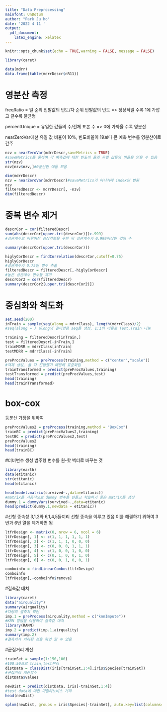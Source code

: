 ---
title: "Data Preprocessing"
mainfont: UnDotum
author: "Park Ju ho"
date: '2022 4 11 '
output:
  pdf_document:
    latex_engine: xelatex
---

```{r setup, include=FALSE}
knitr::opts_chunk$set(echo = TRUE,warning = FALSE, message = FALSE)
```

```{r warning=FALSE}
library(caret)
```

```{r}
data(mdrr)
data.frame(table(mdrrDescr$nR11))
```
# 영분산 측정
freqRatio = 일 순위 빈발값의 빈도/차 순위 빈발값의 빈도
=> 정상적일 수록 1에 가깝고 클수록 불균형

percentUnique = 유일한 값들의 수/전체 표본 수
=> 0에 가까울 수록 영분산

nearZeroVar에선 유일 값 비율이 10%, 빈도비율이 19보다 큰 예측 변수를 영분산이로 간주
```{r}
nzv = nearZeroVar(mdrrDescr,saveMetrics = TRUE)
#saveMetrics를 통하여 각 예측값에 대한 빈도비 율과 유일 값들의 비율을 얻을 수 있음
str(nzv)
nzv[nzv$nzv,]#0분산인 애들 모음

dim(mdrrDescr)
nzv = nearZeroVar(mdrrDescr)#saveMetrics가 아니기에 index만 반환
nzv
filteredDescr <- mdrrDescr[, -nzv]
dim(filteredDescr)
```
# 중복 변수 제거
```{r}
descrCor = cor(filteredDescr)
sum(abs(descrCor[upper.tri(descrCor)])>.999)
#상관계수로 이루어진 상삼각렬을 구한 뒤 상관계수가 0.999이상인 것의 수

summary(descrCor[upper.tri(descrCor)])

higlyCorDescr = findCorrelation(descrCor,cutoff=0.75)
higlyCorDescr
#상관계수가 0.75인 변수 추출
filteredDescr = filteredDescr[,-higlyCorDescr]
#높은 상관계수 변수들 제거
descrCor2 = cor(filteredDescr)
summary(descrCor2[upper.tri(descrCor2)])
```
# 중심화와 척도화
```{r}
set.seed(200)
inTrain = sample(seq(along = mdrrClass), length(mdrrClass)/2)
#seq(along = ) along의 길이만큼 seq를 생성, 1:1의 비율로 Test,Train 나눔

training = filteredDescr[inTrain,]
test = filteredDescr[-inTrain,]
trainMDRR = mdrrClass[inTrain]
testMDRR = mdrrClass[-inTrain]

preProcValues = preProcess(training,method = c("center","scale"))
#객체 생성, 둘 다 진행했기 때문에 표준화임
trainTransformed = predict(preProcValues,training)
testTransformed = predict(preProcValues,test)
head(training)
head(trainTransformed)
```
# box-cox
등분산 가정을 위하여
```{r}
preProcValues2 = preProcess(training,method = "BoxCox")
trainBC = predict(preProcValues2,training)
testBC = predict(preProcValues2,test)
preProcValues2
head(training)
head(trainBC)
```
#더비변수 생성
범주형 변수를 원-핫 벡터로 바꾸는 것
```{r}
library(earth)
data(etitanic)
str(etitanic)
head(etitanic)

head(model.matrix(survived~.,data=etitanic))
#matrix를 자동적으로 dummy 변수를 만들고 학습하기 좋은 matrix를 생성
dummy.1 = dummyVars(survived~.,data=etitanic)
head(predict(dummy.1,newdata = etitanic))
```
#선형 종속성
3,1,2와 6,1,4,5들끼리 선형 종속을 이루고 있음
이를 해결하기 위하여 3번과 6번 열을 제거하면 됨
```{r}
ltfrDesign <- matrix(0, nrow = 6, ncol = 6)
ltfrDesign[, 1] <- c(1, 1, 1, 1, 1, 1)
ltfrDesign[, 2] <- c(1, 1, 1, 0, 0, 0)
ltfrDesign[, 3] <- c(0, 0, 0, 1, 1, 1)
ltfrDesign[, 4] <- c(1, 0, 0, 1, 0, 0)
ltfrDesign[, 5] <- c(0, 1, 0, 0, 1, 0)
ltfrDesign[, 6] <- c(0, 0, 1, 0, 0, 1)

comboinfo = findLinearCombos(ltfrDesign)
comboinfo
ltfrDesign[,-comboinfo$remove]
```
#결측값 대치
```{r}
library(caret)
data("airquality")
summary(airquality)
#다량의 결측치 확인
imp.1 = preProcess(airquality,method = c("knnImpute"))
#KNN 방법을 이용하여 결측값 대치
library(RANN)
imp.2 = predict(imp.1,airquality)
summary(imp.2)
#결측치가 처리된 것을 확인 할 수 있음
```
#군집거리 계산
```{r}
trainSet = sample(1:150,100)
#100:50으로 train,test분리
distData = classDist(iris[trainSet,1:4],iris$Species[trainSet])
#군집거리 계산함수
distData$values

newDist = predict(distData, iris[-trainSet,1:4])
#test data에 대한 마할라노비스 거리
head(newDist)

splom(newDist, groups = iris$Species[-trainSet], auto.key=list(columns=3))
```

















